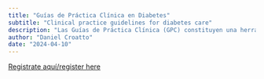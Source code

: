 ---
title: "Guías de Práctica Clínica en Diabetes" 
subtitle: "Clinical practice guidelines for diabetes care"
description: "Las Guías de Práctica Clínica (GPC) constituyen una herramienta útil para ayudar al personal de salud y a los pacientes en el proceso de la toma de decisiones sobre cuáles son las intervenciones más adecuadas para resolver un problema de salud en circunstancias sanitarias específicas. Este seminario abordará que son las guías de práctica clínica en diabetes, cuáles son sus objetivos y su utilidad y se discutirán las dificultades en su elaboración y aplicación"
author: "Daniel Croatto"
date: "2024-04-10"
---

[Registrate aquí/register
here](https://aarhusuniversity.zoom.us/meeting/register/u50ucOqpqTIpEtemZ2lip0P_hYzRJ5dp065l)
